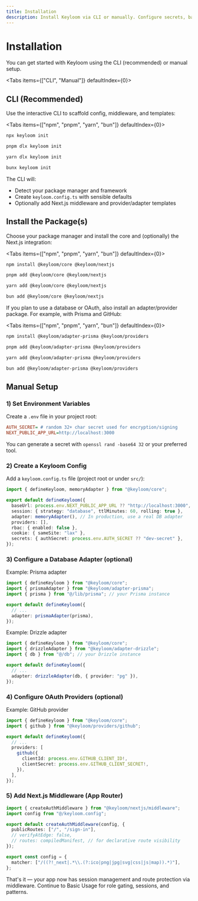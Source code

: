 ```yaml
---
title: Installation
description: Install Keyloom via CLI or manually. Configure secrets, base URL, adapters, providers, and Next.js middleware.
---
```


# Installation

You can get started with Keyloom using the CLI (recommended) or manual setup.

<Tabs items={["CLI", "Manual"]} defaultIndex={0}>
<Tab value="CLI">

## CLI (Recommended)

Use the interactive CLI to scaffold config, middleware, and templates:

<Tabs items={["npm", "pnpm", "yarn", "bun"]} defaultIndex={0}>
  <Tab value="npm">

```bash title="npm"
npx keyloom init
```

  </Tab>
  <Tab value="pnpm">

```bash title="pnpm"
pnpm dlx keyloom init
```

  </Tab>
  <Tab value="yarn">

```bash title="yarn"
yarn dlx keyloom init
```

  </Tab>
  <Tab value="bun">

```bash title="bun"
bunx keyloom init
```

  </Tab>
</Tabs>

The CLI will:

- Detect your package manager and framework
- Create `keyloom.config.ts` with sensible defaults
- Optionally add Next.js middleware and provider/adapter templates

</Tab>

<Tab value="Manual">

## Install the Package(s)

Choose your package manager and install the core and (optionally) the Next.js integration:

<Tabs items={["npm", "pnpm", "yarn", "bun"]} defaultIndex={0}>
  <Tab value="npm">

```bash title="npm"
npm install @keyloom/core @keyloom/nextjs
```

  </Tab>
  <Tab value="pnpm">

```bash title="pnpm"
pnpm add @keyloom/core @keyloom/nextjs
```

  </Tab>
  <Tab value="yarn">

```bash title="yarn"
yarn add @keyloom/core @keyloom/nextjs
```

  </Tab>
  <Tab value="bun">

```bash title="bun"
bun add @keyloom/core @keyloom/nextjs
```

  </Tab>
</Tabs>

If you plan to use a database or OAuth, also install an adapter/provider package. For example, with Prisma and GitHub:

<Tabs items={["npm", "pnpm", "yarn", "bun"]} defaultIndex={0}>
  <Tab value="npm">

```bash title="Adapters & Providers (example)"
npm install @keyloom/adapter-prisma @keyloom/providers
```

  </Tab>
  <Tab value="pnpm">

```bash title="Adapters & Providers (example)"
pnpm add @keyloom/adapter-prisma @keyloom/providers
```

  </Tab>
  <Tab value="yarn">

```bash title="Adapters & Providers (example)"
yarn add @keyloom/adapter-prisma @keyloom/providers
```

  </Tab>
  <Tab value="bun">

```bash title="Adapters & Providers (example)"
bun add @keyloom/adapter-prisma @keyloom/providers
```

  </Tab>
</Tabs>

</Tab>
</Tabs>

## Manual Setup

### 1) Set Environment Variables

Create a `.env` file in your project root:

```ini title=".env"
AUTH_SECRET= # random 32+ char secret used for encryption/signing
NEXT_PUBLIC_APP_URL=http://localhost:3000
```

You can generate a secret with `openssl rand -base64 32` or your preferred tool.

### 2) Create a Keyloom Config

Add a `keyloom.config.ts` file (project root or under `src/`):

```ts title="keyloom.config.ts"
import { defineKeyloom, memoryAdapter } from "@keyloom/core";

export default defineKeyloom({
  baseUrl: process.env.NEXT_PUBLIC_APP_URL ?? "http://localhost:3000",
  session: { strategy: "database", ttlMinutes: 60, rolling: true },
  adapter: memoryAdapter(), // In production, use a real DB adapter
  providers: [],
  rbac: { enabled: false },
  cookie: { sameSite: "lax" },
  secrets: { authSecret: process.env.AUTH_SECRET ?? "dev-secret" },
});
```

### 3) Configure a Database Adapter (optional)

Example: Prisma adapter

```ts title="keyloom.config.ts (Prisma)"
import { defineKeyloom } from "@keyloom/core";
import { prismaAdapter } from "@keyloom/adapter-prisma";
import { prisma } from "@/lib/prisma"; // your Prisma instance

export default defineKeyloom({
  // ...
  adapter: prismaAdapter(prisma),
});
```

Example: Drizzle adapter

```ts title="keyloom.config.ts (Drizzle)"
import { defineKeyloom } from "@keyloom/core";
import { drizzleAdapter } from "@keyloom/adapter-drizzle";
import { db } from "@/db"; // your Drizzle instance

export default defineKeyloom({
  // ...
  adapter: drizzleAdapter(db, { provider: "pg" }),
});
```

### 4) Configure OAuth Providers (optional)

Example: GitHub provider

```ts title="keyloom.config.ts (Provider)"
import { defineKeyloom } from "@keyloom/core";
import { github } from "@keyloom/providers/github";

export default defineKeyloom({
  // ...
  providers: [
    github({
      clientId: process.env.GITHUB_CLIENT_ID!,
      clientSecret: process.env.GITHUB_CLIENT_SECRET!,
    }),
  ],
});
```

### 5) Add Next.js Middleware (App Router)

```ts title="middleware.ts"
import { createAuthMiddleware } from "@keyloom/nextjs/middleware";
import config from "@/keyloom.config";

export default createAuthMiddleware(config, {
  publicRoutes: ["/", "/sign-in"],
  // verifyAtEdge: false,
  // routes: compiledManifest, // for declarative route visibility
});

export const config = {
  matcher: ["/((?!_next|.*\\.(?:ico|png|jpg|svg|css|js|map)).*)"],
};
```

That's it — your app now has session management and route protection via middleware. Continue to Basic Usage for role gating, sessions, and patterns.
